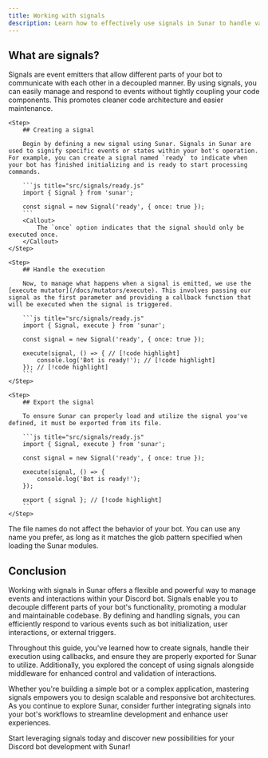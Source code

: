 ```yaml
---
title: Working with signals
description: Learn how to effectively use signals in Sunar to handle various events and interactions in your discord bot. This guide covers the basics of creating, managing, and responding to signals for a more interactive and responsive bot experience.
---
```


## What are signals?

Signals are event emitters that allow different parts of your bot to communicate with each other in a decoupled manner. By using signals, you can easily manage and respond to events without tightly coupling your code components. This promotes cleaner code architecture and easier maintenance.

<Steps>

    <Step>
        ## Creating a signal

        Begin by defining a new signal using Sunar. Signals in Sunar are used to signify specific events or states within your bot's operation. For example, you can create a signal named `ready` to indicate when your bot has finished initializing and is ready to start processing commands.

        ```js title="src/signals/ready.js"
        import { Signal } from 'sunar';

        const signal = new Signal('ready', { once: true });
        ```
        <Callout>
            The `once` option indicates that the signal should only be executed once.
        </Callout>
    </Step>

    <Step>
        ## Handle the execution

        Now, to manage what happens when a signal is emitted, we use the [execute mutator](/docs/mutators/execute). This involves passing our signal as the first parameter and providing a callback function that will be executed when the signal is triggered.

        ```js title="src/signals/ready.js"
        import { Signal, execute } from 'sunar';

        const signal = new Signal('ready', { once: true });

        execute(signal, () => { // [!code highlight]
            console.log('Bot is ready!'); // [!code highlight]
        }); // [!code highlight]
        ```
    </Step>

    <Step>
        ## Export the signal

        To ensure Sunar can properly load and utilize the signal you've defined, it must be exported from its file.

        ```js title="src/signals/ready.js"
        import { Signal, execute } from 'sunar';

        const signal = new Signal('ready', { once: true });

        execute(signal, () => {
            console.log('Bot is ready!');
        });

        export { signal }; // [!code highlight]
        ```
    </Step>

</Steps>

<Callout>
  The file names do not affect the behavior of your bot. You can use any name you prefer, as long as it matches the glob pattern specified when loading the
  Sunar modules.
</Callout>

## Conclusion

Working with signals in Sunar offers a flexible and powerful way to manage events and interactions within your Discord bot. Signals enable you to decouple different parts of your bot's functionality, promoting a modular and maintainable codebase. By defining and handling signals, you can efficiently respond to various events such as bot initialization, user interactions, or external triggers.

Throughout this guide, you've learned how to create signals, handle their execution using callbacks, and ensure they are properly exported for Sunar to utilize. Additionally, you explored the concept of using signals alongside middleware for enhanced control and validation of interactions.

Whether you're building a simple bot or a complex application, mastering signals empowers you to design scalable and responsive bot architectures. As you continue to explore Sunar, consider further integrating signals into your bot's workflows to streamline development and enhance user experiences.

Start leveraging signals today and discover new possibilities for your Discord bot development with Sunar!
